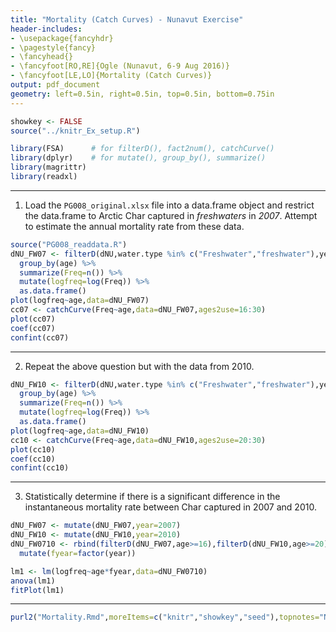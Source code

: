```yaml
---
title: "Mortality (Catch Curves) - Nunavut Exercise"
header-includes:
- \usepackage{fancyhdr}
- \pagestyle{fancy}
- \fancyhead{}
- \fancyfoot[RO,RE]{Ogle (Nunavut, 6-9 Aug 2016)}
- \fancyfoot[LE,LO]{Mortality (Catch Curves)}
output: pdf_document
geometry: left=0.5in, right=0.5in, top=0.5in, bottom=0.75in
---
```


```r
showkey <- FALSE
source("../knitr_Ex_setup.R")
```
```r
library(FSA)      # for filterD(), fact2num(), catchCurve()
library(dplyr)    # for mutate(), group_by(), summarize()
library(magrittr)
library(readxl)
```

----

1. Load the `PG008_original.xlsx` file into a data.frame object and restrict the data.frame to Arctic Char captured in *freshwaters* in *2007*.  Attempt to estimate the annual mortality rate from these data.
```r
source("PG008_readdata.R")
dNU_FW07 <- filterD(dNU,water.type %in% c("Freshwater","freshwater"),year==2007,!is.na(age)) %>%
  group_by(age) %>%
  summarize(Freq=n()) %>%
  mutate(logfreq=log(Freq)) %>%
  as.data.frame()
plot(logfreq~age,data=dNU_FW07)
cc07 <- catchCurve(Freq~age,data=dNU_FW07,ages2use=16:30)
plot(cc07)
coef(cc07)
confint(cc07)
```

----

2. Repeat the above question but with the data from 2010.

```r
dNU_FW10 <- filterD(dNU,water.type %in% c("Freshwater","freshwater"),year==2010,!is.na(age)) %>%
  group_by(age) %>%
  summarize(Freq=n()) %>%
  mutate(logfreq=log(Freq)) %>%
  as.data.frame()
plot(logfreq~age,data=dNU_FW10)
cc10 <- catchCurve(Freq~age,data=dNU_FW10,ages2use=20:30)
plot(cc10)
coef(cc10)
confint(cc10)
```

----

3. Statistically determine if there is a significant difference in the instantaneous mortality rate between Char captured in 2007 and 2010.
```r
dNU_FW07 <- mutate(dNU_FW07,year=2007)
dNU_FW10 <- mutate(dNU_FW10,year=2010)
dNU_FW0710 <- rbind(filterD(dNU_FW07,age>=16),filterD(dNU_FW10,age>=20)) %>%
  mutate(fyear=factor(year))

lm1 <- lm(logfreq~age*fyear,data=dNU_FW0710)
anova(lm1)
fitPlot(lm1)
```

----

```r
purl2("Mortality.Rmd",moreItems=c("knitr","showkey","seed"),topnotes="Nunavut 6-9-Aug-16")
```
